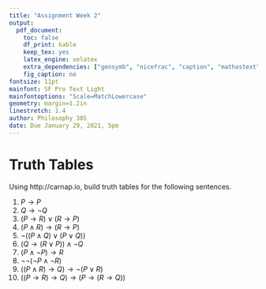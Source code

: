 ```yaml
---
title: "Assignment Week 2"
output:
  pdf_document:
    toc: false
    df_print: kable
    keep_tex: yes
    latex_engine: xelatex
    extra_dependencies: ["gensymb", "nicefrac", "caption", "mathastext"]
    fig_caption: no
fontsize: 11pt
mainfont: SF Pro Text Light
mainfontoptions: "Scale=MatchLowercase"
geometry: margin=1.2in
linestretch: 1.4
author: Philosophy 305
date: Due January 29, 2021, 5pm
---
```


# Truth Tables

Using http://carnap.io, build truth tables for the following sentences.

1. $P \rightarrow P$
2. $Q \rightarrow \neg Q$
3. $(P \rightarrow R) \vee (R \rightarrow P)$
4. $(P \wedge R) \rightarrow (R \rightarrow P)$
5. $\neg ((P \wedge Q) \vee (P \vee Q))$
6. $(Q \rightarrow (R \vee P)) \wedge \neg Q$
7. $(P \wedge \neg P) \rightarrow R$
8. $\neg \neg (\neg P \wedge \neg R)$
9. $((P \wedge R) \rightarrow Q) \rightarrow \neg (P \vee R)$
10. $((P \rightarrow R) \rightarrow Q) \rightarrow (P \rightarrow (R \rightarrow Q))$